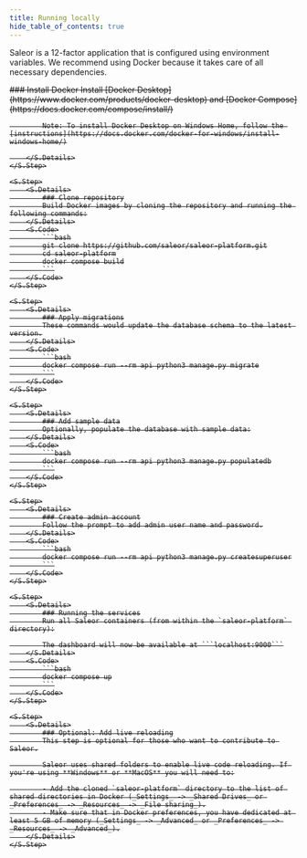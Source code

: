 ```yaml
---
title: Running locally
hide_table_of_contents: true
---
```



Saleor is a 12-factor application that is configured using environment variables. We recommend using Docker because it takes care of all necessary dependencies.

<S>
    <S.Step>
        <S.Details>
            ### Install Docker
            Install [Docker Desktop](https://www.docker.com/products/docker-desktop) and [Docker Compose](https://docs.docker.com/compose/install/)

            Note: To install Docker Desktop on Windows Home, follow the [instructions](https://docs.docker.com/docker-for-windows/install-windows-home/)

        </S.Details>
    </S.Step>

    <S.Step>
        <S.Details>
            ### Clone repository
            Build Docker images by cloning the repository and running the following commands:
        </S.Details>
        <S.Code>
            ```bash
            git clone https://github.com/saleor/saleor-platform.git
            cd saleor-platform
            docker compose build
            ```
        </S.Code>
    </S.Step>

    <S.Step>
        <S.Details>
            ### Apply migrations
            These commands would update the database schema to the latest version.
        </S.Details>
        <S.Code>
            ```bash
            docker compose run --rm api python3 manage.py migrate
            ```
        </S.Code>
    </S.Step>

    <S.Step>
        <S.Details>
            ### Add sample data
            Optionally, populate the database with sample data:
        </S.Details>
        <S.Code>
            ```bash
            docker compose run --rm api python3 manage.py populatedb
            ```
        </S.Code>
    </S.Step>

    <S.Step>
        <S.Details>
            ### Create admin account
            Follow the prompt to add admin user name and password.
        </S.Details>
        <S.Code>
            ```bash
            docker compose run --rm api python3 manage.py createsuperuser
            ```
        </S.Code>
    </S.Step>

    <S.Step>
        <S.Details>
            ### Running the services
            Run all Saleor containers (from within the `saleor-platform` directory):

            The dashboard will now be available at ```localhost:9000```
        </S.Details>
        <S.Code>
            ```bash
            docker compose up
            ```
        </S.Code>
    </S.Step>

    <S.Step>
        <S.Details>
            ### Optional: Add live reloading
            This step is optional for those who want to contribute to Saleor.

            Saleor uses shared folders to enable live code reloading. If you're using **Windows** or **MacOS** you will need to:

            - Add the cloned `saleor-platform` directory to the list of shared directories in Docker (_Settings_ -> _Shared Drives_ or _Preferences_ -> _Resources_ -> _File sharing_).
            - Make sure that in Docker preferences, you have dedicated at least 5 GB of memory (_Settings_ -> _Advanced_ or _Preferences_ -> _Resources_ -> _Advanced_).
        </S.Details>
    </S.Step>

</S>
